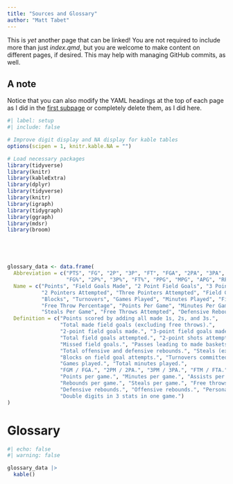 ```yaml
---
title: "Sources and Glossary"
author: "Matt Tabet"
---
```


This is *yet* another page that can be linked! You are not required to include more than just *index.qmd*, but you are welcome to make content on different pages, if desired. This may help with managing GitHub commits, as well. 

## A note {#sec-note} 

Notice that you can also modify the YAML headings at the top of each page as I did in the [first subpage](another-page.qmd) or completely delete them, as I did here.

```r
#| label: setup
#| include: false

# Improve digit display and NA display for kable tables
options(scipen = 1, knitr.kable.NA = "")

# Load necessary packages
library(tidyverse)
library(knitr)
library(kableExtra)
library(dplyr)
library(tidyverse)
library(knitr)
library(igraph)
library(tidygraph)
library(ggraph)
library(mdsr)
library(broom)





glossary_data <- data.frame(
  Abbreviation = c("PTS", "FG", "2P", "3P", "FT", "FGA", "2PA", "3PA", "FGX", "AST", "TRB", "STL", "BLK", "TOV", "G", "MP",
                   "FG%", "2P%", "3P%", "FT%", "PPG", "MPG", "APG", "RPG", "SPG", "FTA", "DRB", "ORB", "PF", "TRIP"),
  Name = c("Points", "Field Goals Made", "2 Point Field Goals", "3 Point Field Goals", "Free Throws Made", "Field Goals Attempted",
           "2 Pointers Attempted", "Three Pointers Attempted", "Field Goals Missed", "Assists", "Total Rebounds", "Steals",
           "Blocks", "Turnovers", "Games Played", "Minutes Played", "Field Goal Percentage", "2 Point Percentage", "Three Point Percentage",
           "Free Throw Percentage", "Points Per Game", "Minutes Per Game", "Assists Per Game", "Rebounds Per Game",
           "Steals Per Game", "Free Throws Attempted", "Defensive Rebounds", "Offensive Rebounds", "Personal Fouls", "Triple Doubles"),
  Definition = c("Points scored by adding all made 1s, 2s, and 3s.",
                 "Total made field goals (excluding free throws).",
                 "2-point field goals made.", "3-point field goals made.", "Free throws made.",
                 "Total field goals attempted.", "2-point shots attempted.", "3-point shots attempted.",
                 "Missed field goals.", "Passes leading to made baskets.",
                 "Total offensive and defensive rebounds.", "Steals (excluding deflections).",
                 "Blocks on field goal attempts.", "Turnovers committed.",
                 "Games played.", "Total minutes played.",
                 "FGM / FGA.", "2PM / 2PA.", "3PM / 3PA.", "FTM / FTA.",
                 "Points per game.", "Minutes per game.", "Assists per game.",
                 "Rebounds per game.", "Steals per game.", "Free throws attempted.",
                 "Defensive rebounds.", "Offensive rebounds.", "Personal fouls.",
                 "Double digits in 3 stats in one game.")
)

```

# Glossary

```r
#| echo: false
#| warning: false

glossary_data |>
  kable()

```



